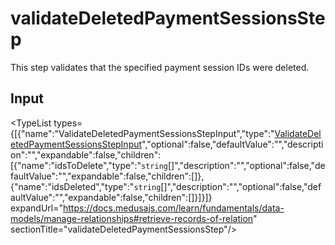 
# validateDeletedPaymentSessionsStep

This step validates that the specified payment session IDs were deleted.

## Input

<TypeList types={[{"name":"ValidateDeletedPaymentSessionsStepInput","type":"[ValidateDeletedPaymentSessionsStepInput](../../interfaces/core_flows.ValidateDeletedPaymentSessionsStepInput/page.mdx)","optional":false,"defaultValue":"","description":"","expandable":false,"children":[{"name":"idsToDelete","type":"`string`[]","description":"","optional":false,"defaultValue":"","expandable":false,"children":[]},{"name":"idsDeleted","type":"`string`[]","description":"","optional":false,"defaultValue":"","expandable":false,"children":[]}]}]} expandUrl="https://docs.medusajs.com/learn/fundamentals/data-models/manage-relationships#retrieve-records-of-relation" sectionTitle="validateDeletedPaymentSessionsStep"/>
